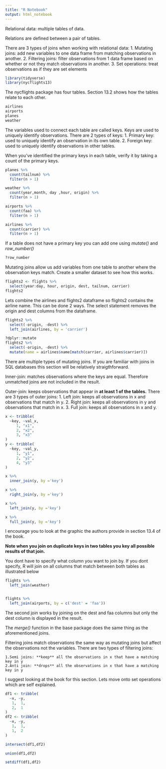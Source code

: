 ```yaml
---
title: "R Notebook"
output: html_notebook
---
```


Relational data: multiple tables of data.

Relations are defined between a pair of tables.

There are 3 types of joins when working with relational data:
    1. Mutating joins: add new variables to one data frame from matching observations in another.
    2. Filtering joins: filter observations from 1 data frame based on whether or not they match observations in another.
    3. Set operations: treat observations as if they are set elements
    
    
```r
library(tidyverse)
library(nycflights13)
```

The nycflights package has four tables. Section 13.2 shows how the tables relate to each other.

```r
airlines
airports
planes
weather

```

The variables used to connect each table are called keys. Keys are used to uniquely identify observations. There are 2 types of keys:
    1. Primary key: used to uniquely identify an observation in its own table.
    2. Foreign key: used to uniquely identify observations in other tables.
    
When you've identified the primary keys in each table, verify it by taking a count of the primary keys.

```r
planes %>%
  count(tailnum) %>%
  filter(n > 1)

weather %>%
  count(year,month, day ,hour, origin) %>%
  filter(n > 1)

airports %>%
  count(faa) %>%
  filter(n > 1)

airlines %>%
  count(carrier) %>%
  filter(n > 1)
```

If a table does not have a primary key you can add one using *mutate()* and *row_number()*

```r
?row_number
```

Mutating joins allow us add variables from one table to another where the observation keys match.
Create a smaller dataset to see how this works.

```r
flights2 <- flights %>% 
  select(year:day, hour, origin, dest, tailnum, carrier)
flights2
```

Lets combine the airlines and flights2 dataframe so flights2 contains the airline name. This can be done 2 ways. The select statement removes the origin and dest columns from the dataframe.

```r
flights2 %>%
  select(-origin, -dest) %>%
  left_join(airlines, by = 'carrier')

?dplyr::mutate
flights2 %>%
  select(-origin, -dest) %>%
  mutate(name = airlines$name[match(carrier, airlines$carrier)])
```

There are multiple types of mutating joins. If you are familiar with joins in SQL databases this section will be relatively straigthforward.

Inner-join: matches observations where the keys are equal. Therefore unmatched joins are not included in the result.

Outer-join: keeps observations that appear in **at least 1 of the tables.** There are 3 types of outer joins:
    1. Left join: keeps all observations in x and observations that match in y.
    2. Right join: keeps all observations in y and observations that match in x.
    3. Full join: keeps all observations in x and y.

```r
x <- tribble(
  ~key, ~val_x,
     1, "x1",
     2, "x2",
     3, "x3"
)
y <- tribble(
  ~key, ~val_y,
     1, "y1",
     2, "y2",
     4, "y3"
)

x %>%
  inner_join(y, by ='key')

x %>%
  right_join(y, by ='key')

x %>%
  left_join(y, by ='key')

x %>%
  full_join(y, by ='key')
```

I encourage you to look at the graphic the authors provide in section 13.4 of the book.

**Note when you join on duplicate keys in two tables you key all possible results of that join.**

You dont have to specify what column you want to join by. If you dont specify, R will join on all columns that match between both tables as illustrated below

```r
flights %>%
  left_join(weather)


flights %>%
  left_join(airports, by = c('dest' = 'faa'))
```

The second join works by joining on the dest and faa columns but only the dest column is displayed in the result.

The *merge()* function in the base package does the same thing as the aforementioned joins.

Filtering joins match observations the same way as mutating joins but affect the observations not the variables. There are two types of filtering joins:

    1.Semi joins: **keep** all the observations in x that have a matching key in y
    2.Anti join: **drops** all the observations in x that have a matching key in y
    
I suggest looking at the book for this section. Lets move onto set operations which are self explained.

```r
df1 <- tribble(
  ~x, ~y,
   1,  1,
   2,  1
)
df2 <- tribble(
  ~x, ~y,
   1,  1,
   1,  2
)

intersect(df1,df2)

union(df1,df2)

setdiff(df1,df2)

```



```r

```



```r

```



```r

```



```r

```


